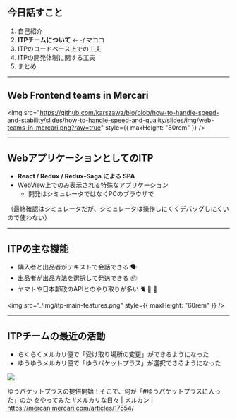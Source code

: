 ## 今日話すこと

1. 自己紹介
2. **ITPチームについて** ← イマココ
3. ITPのコードベース上での工夫
4. ITPの開発体制に関する工夫
5. まとめ

---

## Web Frontend teams in Mercari

<img
src="https://github.com/karszawa/bio/blob/how-to-handle-speed-and-stability/slides/how-to-handle-speed-and-quality/slides/img/web-teams-in-mercari.png?raw=true"
style={{ maxHeight: "80rem" }}
/>

---

## WebアプリケーションとしてのITP

- **React / Redux / Redux-Saga による SPA**
- WebView上でのみ表示される特殊なアプリケーション
  - 開発はシミュレータではなくPCのブラウザで

<span className="note">（最終確認はシミュレータだが、シミュレータは操作しにくくデバッグしにくいので使わない）</span>

---

## ITPの主な機能

- 購入者と出品者がテキストで会話できる 🗣️
- 出品者が出品方法を選択して発送できる 📦
- ヤマトや日本郵政のAPIとのやり取りが多い 🐈 💖 🧸

<img src="./img/itp-main-features.png" style={{ maxHeight: "60rem" }} />

---

## ITPチームの最近の活動

- らくらくメルカリ便で「受け取り場所の変更」ができるようになった
- ゆうゆうメルカリ便で「ゆうパケットプラス」が選択できるようになった

<img src="./img/yu-packet-plus.jpg" />

<span className="cite">ゆうパケットプラスの提供開始！そこで、何が「#ゆうパケットプラスに入った」のか
をやってみた #メルカリな日々 | メルカン | https://mercan.mercari.com/articles/17554/</span>
